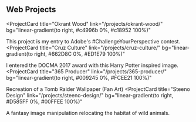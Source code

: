 ## Web Projects

<ProjectCard
  title="Okrant Wood"
  link="/projects/okrant-wood/"
  bg="linear-gradient(to right, #c4996b 0%, #c18952 100%)"
>
  This project is my entry to Adobe's #ChallengeYourPerspective contest.
</ProjectCard>
<ProjectCard
  title="Cruz Culture"
  link="/projects/cruz-culture/"
  bg="linear-gradient(to right, #662D8C 0%, #ED1E79 100%)"
>
  I entered the DOCMA 2017 award with this Harry Potter inspired image.
</ProjectCard>
<ProjectCard
  title="365 Producer"
  link="/projects/365-producer/"
  bg="linear-gradient(to right, #009245 0%, #FCEE21 100%)"
>
  Recreation of a Tomb Raider Wallpaper (Fan Art)
</ProjectCard>
<ProjectCard
  title="Steeno Design"
  link="/projects/steeno-design/"
  bg="linear-gradient(to right, #D585FF 0%, #00FFEE 100%)"
>
  A fantasy image manipulation relocating the habitat of wild animals.
</ProjectCard>

